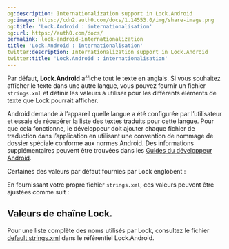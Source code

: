 ```yaml
---
og:description: Internationalization support in Lock.Android
og:image: https://cdn2.auth0.com/docs/1.14553.0/img/share-image.png
og:title: 'Lock.Android : internationalisation'
og:url: https://auth0.com/docs/
permalink: lock-android-internationalization
title: 'Lock.Android : internationalisation'
twitter:description: Internationalization support in Lock.Android
twitter:title: 'Lock.Android : internationalisation'
---
```


Par défaut, **Lock.Android** affiche tout le texte en anglais. Si vous souhaitez afficher le texte dans une autre langue, vous pouvez fournir un fichier `strings.xml` et définir les valeurs à utiliser pour les différents éléments de texte que Lock pourrait afficher.

Android demande à l’appareil quelle langue a été configurée par l’utilisateur et essaie de récupérer la liste des textes traduits pour cette langue. Pour que cela fonctionne, le développeur doit ajouter chaque fichier de traduction dans l’application en utilisant une convention de nommage de dossier spéciale conforme aux normes Android. Des informations supplémentaires peuvent être trouvées dans les [Guides du développeur Android](https://developer.android.com/training/basics/supporting-devices/languages).

Certaines des valeurs par défaut fournies par Lock englobent :



En fournissant votre propre fichier `strings.xml`, ces valeurs peuvent être ajustées comme suit :



## Valeurs de chaîne Lock.

Pour une liste complète des noms utilisés par Lock, consultez le fichier [default strings.xml](https://github.com/auth0/Lock.Android/blob/master/lib/src/main/res/values/strings.xml) dans le référentiel Lock.Android.